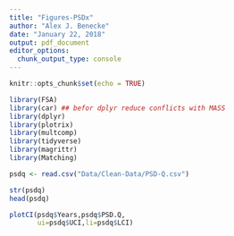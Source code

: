 ```yaml
---
title: "Figures-PSDx"
author: "Alex J. Benecke"
date: "January 22, 2018"
output: pdf_document
editor_options: 
  chunk_output_type: console
---
```


```r
knitr::opts_chunk$set(echo = TRUE)

library(FSA)
library(car) ## befor dplyr reduce conflicts with MASS
library(dplyr)
library(plotrix)
library(multcomp)
library(tidyverse)
library(magrittr)
library(Matching)
```

```r
psdq <- read.csv("Data/Clean-Data/PSD-Q.csv") 

str(psdq)
head(psdq)
```

```r

plotCI(psdq$Years,psdq$PSD.Q,
       ui=psdq$UCI,li=psdq$LCI)

```


























